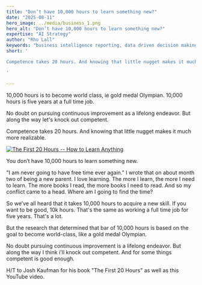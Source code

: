```yaml
---
title: "Don’t have 10,000 hours to learn something new?"
date: "2025-08-11"
hero_image: ../media/business_1.png
hero_alt: "Don’t have 10,000 hours to learn something new?"
expertise: "AI Strategy"
author: "Rho Lall"
keywords: "business intelligence reporting, data driven decision making, data driven decisions, using data to make decisions"
short: '

Competence takes 20 hours. And knowing that little nugget makes it much more realizable.

'

---
```


10,000 hours is to become world class, ie gold medal Olympian. 
10,000 hours is five years at a full time job.

No doubt on pursuing continuous improvement as a lifelong endeavor. But along the way let's knock out competent. 

Competence takes 20 hours. And knowing that little nugget makes it much more realizable.

[![The First 20 Hours -- How to Learn Anything](https://img.youtube.com/vi/5MgBikgcWnY/hqdefault.jpg)](https://www.youtube.com/watch?v=5MgBikgcWnY)


You don’t have 10,000 hours to learn something new. 

"I am never going to have free time ever again." I wrote that on about month two of being a new parent. I love learning. The more I learn, the more I need to learn. The more books I read, the more books I need to read. And so my conflict came to a head. Where am I going to find the time?

So we’ve all heard that it takes 10,000 hours to acquire a new skill. If you want to be good, 10k hours. That's the same as working a full time job for five years. That's a lot.

But the research that determined that bar of 10,000 hours is based on the goal to become world-class, like a gold medal Olympian. 

No doubt pursuing continuous improvement is a lifelong endeavor. But along the way I think i'll knock out competent. And for some things competent is good enough.

H/T to Josh Kaufman for his book "The First 20 Hours" as well as this YouTube video.